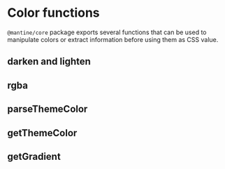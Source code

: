 

# Color functions

`@mantine/core` package exports several functions that can be used to manipulate colors
or extract information before using them as CSS value.

## darken and lighten

## rgba

## parseThemeColor

## getThemeColor

## getGradient
